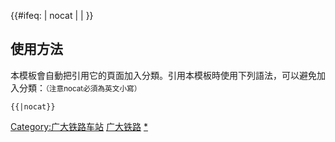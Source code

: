 {{鐵道路線|lua=1
| 模板名稱 = 广大铁路
| 名稱 = [[广大铁路]]
| 代表色 = #0033c9
| Logo = [[File:China_Railways.svg|17px]]
| 背景顏色 = #FFFFFF
| 車站列表 = blstart ~ 广通 ~ blline ~ 广通北 ~ blend ~ 赤木岭 ~ 腰站街 ~ 楚雄南 ~ 楚雄西 ~ 钱粮桥 ~ 吕合 ~ 南华北 ~ 大谷堆 ~ 沙桥 ~ 大苴 ~ 姚安 ~ 长冲 ~ 新哨 ~ 沐滂 ~ 天马 ~ 祥云西 ~ 栽秧箐 ~ 弥渡 ~ 大江西 ~ 大理东 ~ 大理
}}
<includeonly>{{#ifeq: {{{1}}} | nocat | <!--空--> | [[Category:广大铁路车站]] }}</includeonly><noinclude>

==使用方法==
本模板會自動把引用它的頁面加入分類。引用本模板時使用下列語法，可以避免加入分類：<small>（注意nocat必須為英文小寫）</small>
 <nowiki>{{</nowiki>{{PAGENAME}}<nowiki>|nocat}}</nowiki>
[[Category:中國鐵路路線模板|广大铁路]]
[[Category:广大铁路车站|*]]
</noinclude>